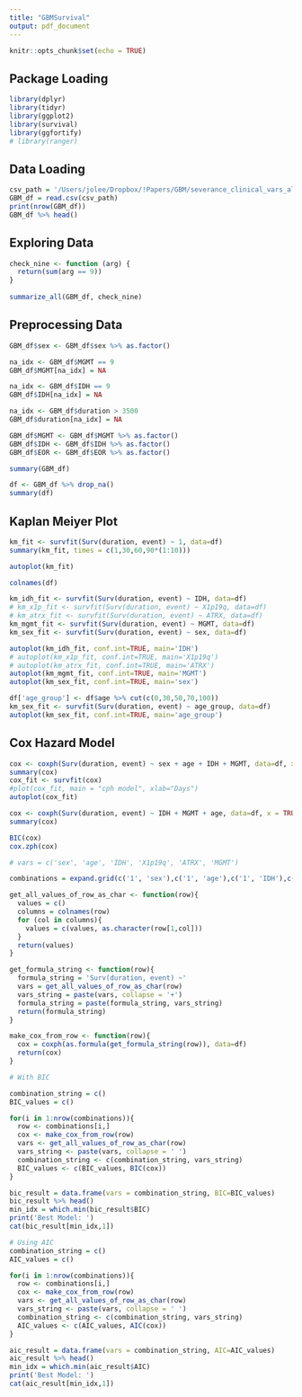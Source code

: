 ```yaml
---
title: "GBMSurvival"
output: pdf_document
---
```


```r
knitr::opts_chunk$set(echo = TRUE)
```

## Package Loading
```r
library(dplyr)
library(tidyr)
library(ggplot2)
library(survival)
library(ggfortify)
# library(ranger)
```

## Data Loading

```r
csv_path = '/Users/jolee/Dropbox/!Papers/GBM/severance_clinical_vars_all.csv'
GBM_df = read.csv(csv_path)
print(nrow(GBM_df))
GBM_df %>% head()
```

## Exploring Data
```r
check_nine <- function (arg) {
  return(sum(arg == 9))
}
  
summarize_all(GBM_df, check_nine)
```

## Preprocessing Data
```r
GBM_df$sex <- GBM_df$sex %>% as.factor()

na_idx <- GBM_df$MGMT == 9 
GBM_df$MGMT[na_idx] = NA

na_idx <- GBM_df$IDH == 9 
GBM_df$IDH[na_idx] = NA

na_idx <- GBM_df$duration > 3500
GBM_df$duration[na_idx] = NA

GBM_df$MGMT <- GBM_df$MGMT %>% as.factor()
GBM_df$IDH <- GBM_df$IDH %>% as.factor()
GBM_df$EOR <- GBM_df$EOR %>% as.factor()

summary(GBM_df)
```

```r
df <- GBM_df %>% drop_na()
summary(df)
```

## Kaplan Meiyer Plot
```r
km_fit <- survfit(Surv(duration, event) ~ 1, data=df)
summary(km_fit, times = c(1,30,60,90*(1:10)))
```

```r
autoplot(km_fit)
```
```r
colnames(df)
```

```r
km_idh_fit <- survfit(Surv(duration, event) ~ IDH, data=df)
# km_x1p_fit <- survfit(Surv(duration, event) ~ X1p19q, data=df)
# km_atrx_fit <- survfit(Surv(duration, event) ~ ATRX, data=df)
km_mgmt_fit <- survfit(Surv(duration, event) ~ MGMT, data=df)
km_sex_fit <- survfit(Surv(duration, event) ~ sex, data=df)

autoplot(km_idh_fit, conf.int=TRUE, main='IDH')
# autoplot(km_x1p_fit, conf.int=TRUE, main='X1p19q')
# autoplot(km_atrx_fit, conf.int=TRUE, main='ATRX')
autoplot(km_mgmt_fit, conf.int=TRUE, main='MGMT')
autoplot(km_sex_fit, conf.int=TRUE, main='sex')
```

```r
df['age_group'] <- df$age %>% cut(c(0,30,50,70,100))
km_sex_fit <- survfit(Surv(duration, event) ~ age_group, data=df)
autoplot(km_sex_fit, conf.int=TRUE, main='age_group')
```

## Cox Hazard Model

```r
cox <- coxph(Surv(duration, event) ~ sex + age + IDH + MGMT, data=df, x = TRUE)
summary(cox)
cox_fit <- survfit(cox)
#plot(cox_fit, main = "cph model", xlab="Days")
autoplot(cox_fit)
```
```r
cox <- coxph(Surv(duration, event) ~ IDH + MGMT + age, data=df, x = TRUE)
summary(cox)
```
```r
BIC(cox)
cox.zph(cox)
```



```r
# vars = c('sex', 'age', 'IDH', 'X1p19q', 'ATRX', 'MGMT')

combinations = expand.grid(c('1', 'sex'),c('1', 'age'),c('1', 'IDH'),c('1', 'MGMT'),c('1', 'EOR'))

get_all_values_of_row_as_char <- function(row){
  values = c()
  columns = colnames(row)
  for (col in columns){
    values = c(values, as.character(row[1,col]))
  }
  return(values)
}

get_formula_string <- function(row){
  formula_string = 'Surv(duration, event) ~'
  vars = get_all_values_of_row_as_char(row)
  vars_string = paste(vars, collapse = '+')
  formula_string = paste(formula_string, vars_string)
  return(formula_string)
}

make_cox_from_row <- function(row){
  cox = coxph(as.formula(get_formula_string(row)), data=df)
  return(cox)
}

# With BIC

combination_string = c()
BIC_values = c()

for(i in 1:nrow(combinations)){
  row <- combinations[i,]
  cox <- make_cox_from_row(row)
  vars <- get_all_values_of_row_as_char(row)
  vars_string <- paste(vars, collapse = ' ')
  combination_string <- c(combination_string, vars_string)
  BIC_values <- c(BIC_values, BIC(cox))
}

bic_result = data.frame(vars = combination_string, BIC=BIC_values)
bic_result %>% head()
min_idx = which.min(bic_result$BIC)
print('Best Model: ')
cat(bic_result[min_idx,1])
```
```r
# Using AIC 
combination_string = c()
AIC_values = c()

for(i in 1:nrow(combinations)){
  row <- combinations[i,]
  cox <- make_cox_from_row(row)
  vars <- get_all_values_of_row_as_char(row)
  vars_string <- paste(vars, collapse = ' ')
  combination_string <- c(combination_string, vars_string)
  AIC_values <- c(AIC_values, AIC(cox))
}

aic_result = data.frame(vars = combination_string, AIC=AIC_values)
aic_result %>% head()
min_idx = which.min(aic_result$AIC)
print('Best Model: ')
cat(aic_result[min_idx,1])
```


